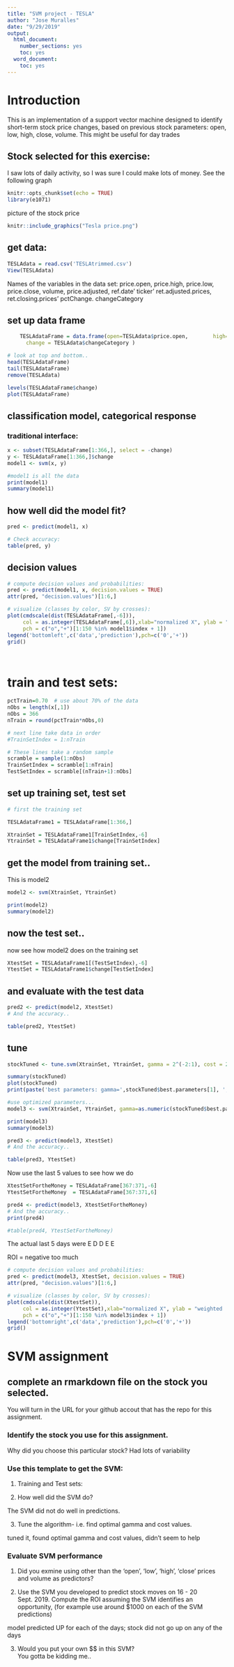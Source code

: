 ```yaml
---
title: "SVM project - TESLA"
author: "Jose Muralles"
date: "9/29/2019"
output:
  html_document:
    number_sections: yes
    toc: yes
  word_document:
    toc: yes
---
```


# Introduction
This is an implementation of a support vector machine designed to identify short-term stock price changes, based on previous stock parameters: open, low, high, close, volume. This might be useful for day trades

## Stock selected for this exercise:

<!-- put your justification/choice here: !-->


I saw lots of daily activity, so I was sure I could make lots of money. See the following graph



```r
knitr::opts_chunk$set(echo = TRUE)
library(e1071)
```

picture of the stock price


```r
knitr::include_graphics("Tesla price.png")
```


## get data:

```r
TESLAdata = read.csv('TESLAtrimmed.csv')
View(TESLAdata)

```

Names of the variables in the data set: 
price.open,	price.high,	price.low,	price.close,	volume,	price.adjusted,	ref.date'	ticker'	ret.adjusted.prices,	ret.closing.prices'	pctChange.	changeCategory	


## set up data frame
```r
    TESLAdataFrame = data.frame(open=TESLAdata$price.open,        high=TESLAdata$price.high,  low=TESLAdata$price.low, close=TESLAdata$price.close,volume= TESLAdata$volume/10000, 
      change = TESLAdata$changeCategory )

# look at top and bottom..
head(TESLAdataFrame)
tail(TESLAdataFrame)
remove(TESLAdata)

```

```r
levels(TESLAdataFrame$change)
plot(TESLAdataFrame)
```


## classification model, categorical response

### traditional interface:
```r
x <- subset(TESLAdataFrame[1:366,], select = -change)
y <- TESLAdataFrame[1:366,]$change
model1 <- svm(x, y) 

#model1 is all the data
print(model1)
summary(model1)
```



## how well did the model fit?

```r
pred <- predict(model1, x)

# Check accuracy:
table(pred, y)
```

## decision values

```r
# compute decision values and probabilities:
pred <- predict(model1, x, decision.values = TRUE)
attr(pred, "decision.values")[1:6,]

# visualize (classes by color, SV by crosses):
plot(cmdscale(dist(TESLAdataFrame[,-6])),
     col = as.integer(TESLAdataFrame[,6]),xlab="normalized X", ylab = "weitghted change",
     pch = c("o","+")[1:150 %in% model1$index + 1])
legend('bottomleft',c('data','prediction'),pch=c('0','+'))
grid()

     
```


# train and test sets:

```r
pctTrain=0.70  # use about 70% of the data
nObs = length(x[,1])
nObs = 366
nTrain = round(pctTrain*nObs,0)

# next line take data in order
#TrainSetIndex = 1:nTrain

# These lines take a random sample
scramble = sample(1:nObs)
TrainSetIndex = scramble[1:nTrain]
TestSetIndex = scramble[(nTrain+1):nObs]
```

## set up training set, test set

```r
# first the training set

TESLAdataFrame1 = TESLAdataFrame[1:366,]

XtrainSet = TESLAdataFrame1[TrainSetIndex,-6]
YtrainSet = TESLAdataFrame1$change[TrainSetIndex]
```

## get the model from training set.. 
This is model2

```r
model2 <- svm(XtrainSet, YtrainSet) 

print(model2)
summary(model2)
```

## now the test set.. 
now see how model2 does on the training set

```r
XtestSet = TESLAdataFrame1[(TestSetIndex),-6]
YtestSet = TESLAdataFrame1$change[TestSetIndex]
```

## and evaluate with the test data

```r
pred2 <- predict(model2, XtestSet)
# And the accuracy..

table(pred2, YtestSet)
```

## tune

```r
stockTuned <- tune.svm(XtrainSet, YtrainSet, gamma = 2^(-2:1), cost = 2^(1:4))

summary(stockTuned)
plot(stockTuned)
print(paste('best parameters: gamma=',stockTuned$best.parameters[1], ', cost=', stockTuned$best.parameters[2]))
```

```r
#use optimized parameters... 
model3 <- svm(XtrainSet, YtrainSet, gamma=as.numeric(stockTuned$best.parameters[1]), cost=as.numeric(stockTuned$best.parameters[2] )) 

print(model3)
summary(model3)
```

```r

pred3 <- predict(model3, XtestSet)
# And the accuracy..

table(pred3, YtestSet)

```

Now use the last 5 values to see how we do

```r

XtestSetFortheMoney = TESLAdataFrame[367:371,-6]
YtestSetFortheMoney  = TESLAdataFrame[367:371,6]

pred4 <- predict(model3, XtestSetFortheMoney)
# And the accuracy..
print(pred4)

#table(pred4, YtestSetFortheMoney)

```
The actual last 5 days were E D D E E

ROI = negative too much




```r
# compute decision values and probabilities:
pred <- predict(model3, XtestSet, decision.values = TRUE)
attr(pred, "decision.values")[1:6,]

# visualize (classes by color, SV by crosses):
plot(cmdscale(dist(XtestSet)),
     col = as.integer(YtestSet),xlab="normalized X", ylab = "weighted  change",
     pch = c("o","+")[1:150 %in% model3$index + 1])
legend('bottomright',c('data','prediction'),pch=c('0','+'))
grid()

```




# SVM assignment

## complete an rmarkdown file on the stock you selected.   
  You will turn in the URL for your github accout that has the repo for this assignment.

### Identify the stock you use for this assignment.  
  Why did you choose this particular stock?  Had lots of variability 

<!--   Include in your final report a graph of the stock closing price over the period 20 Jan 2018 to 13 Sept 2019.  Include the .csv file in your repo for the stock you selected.  !-->

### Use this template to get the SVM:  

  1. Training and Test sets:    
<!--    What percent of the stock data did you use for the training set?  How did you select the training set size?  
I used 70% of the data setfor my training set. By Chronological order.

    Did you select the training set to be the chronological first data observations, and the test set to be the following observations, or did you choose to randomly sample the stock data to get the training set and use the remaining observations for the test set?  Justification for your choice? !-->  
    
  2. How well did the SVM do?  
<!-- show the table of predicted vs truth for the whole data set, and then the same table for predicted vs actual results for just the test set.  !-->

The SVM did not do well in predictions. 

  3. Tune the algorithm- i.e. find optimal gamma and cost values.  <!--Use these valuse to recompute the table of predicted vs actual results for the test set. !-->
  
  tuned it, found optimal gamma and cost values, didn't seem to help
  

### Evaluate SVM performance     

  1. Did you exmine using other than the 'open', 'low', 'high', 'close' prices and volume as predictors? 
  <!-- do you have any evidence that some particular set of the explanatory variables can improve predictions? !-->
  
  
  
  2. Use the SVM you developed to predict stock moves on 16 - 20 Sept. 2019.  Compute the ROI assuming the SVM identifies an opportunity, (for example use around $1000 on each of the SVM predictions)
<!-- There are 5 days available for prediction; if the daily prediction was 'U' buy the stock, then cash out when/if price increases within 5 days. If the daily predictions is 'D', sell the shock short and cash out within 5 days.  If the prediction is E, no investment.  Include your ROI results !-->  

model predicted UP for each of the days; stock did not go up on any of the days
  
  3.  Would you put your own $$ in this SVM?  
  You gotta be kidding me.. 
    
  